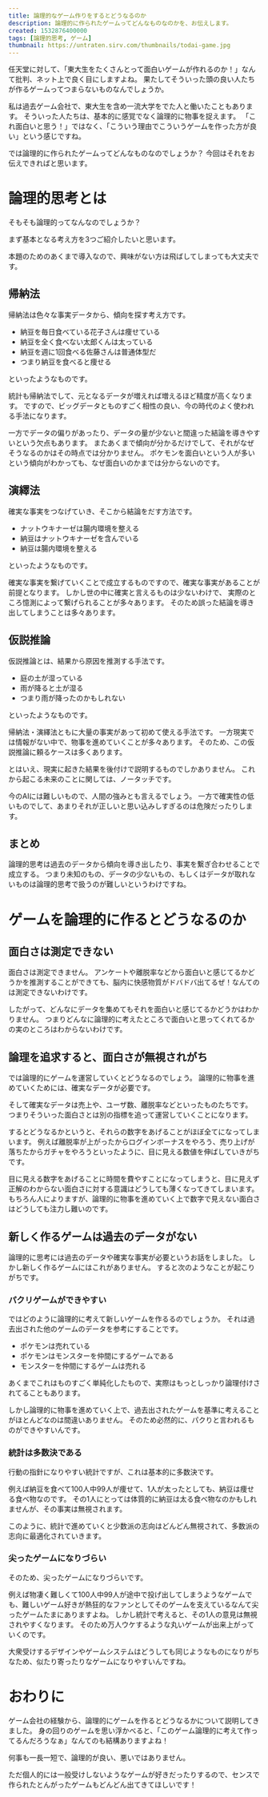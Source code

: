 ```yaml
---
title: 論理的なゲーム作りをするとどうなるのか
description: 論理的に作られたゲームってどんなものなのかを、お伝えします。
created: 1532876400000
tags: [論理的思考, ゲーム]
thumbnail: https://untraten.sirv.com/thumbnails/todai-game.jpg
---
```


任天堂に対して、「東大生をたくさんとって面白いゲームが作れるのか！」なんて批判、ネット上で良く目にしますよね。
果たしてそういった頭の良い人たちが作るゲームってつまらないものなんでしょうか。

私は過去ゲーム会社で、東大生を含め一流大学をでた人と働いたこともあります。
そういった人たちは、基本的に感覚でなく論理的に物事を捉えます。
「これ面白いと思う！」ではなく、「こういう理由でこういうゲームを作った方が良い」という感じですね。

では論理的に作られたゲームってどんなものなのでしょうか？
今回はそれをお伝えできればと思います。

# 論理的思考とは
そもそも論理的ってなんなのでしょうか？

まず基本となる考え方を3つご紹介したいと思います。

本題のためのあくまで導入なので、興味がない方は飛ばしてしまっても大丈夫です。

## 帰納法
帰納法は色々な事実データから、傾向を探す考え方です。

- 納豆を毎日食べている花子さんは痩せている
- 納豆を全く食べない太郎くんは太っている
- 納豆を週に1回食べる佐藤さんは普通体型だ
- つまり納豆を食べると痩せる

といったようなものです。

統計も帰納法でして、元となるデータが増えれば増えるほど精度が高くなります。
ですので、ビッグデータとものすごく相性の良い、今の時代のよく使われる手法になります。

一方でデータの偏りがあったり、データの量が少ないと間違った結論を導きやすいという欠点もあります。
またあくまで傾向が分かるだけでして、それがなぜそうなるのかはその時点では分かりません。
ポケモンを面白いという人が多いという傾向がわかっても、なぜ面白いのかまでは分からないのです。

## 演繹法
確実な事実をつなげていき、そこから結論をだす方法です。

- ナットウキナーゼは腸内環境を整える
- 納豆はナットウキナーゼを含んでいる
- 納豆は腸内環境を整える

といったようなものです。

確実な事実を繋げていくことで成立するものですので、確実な事実があることが前提となります。
しかし世の中に確実と言えるものは少ないわけで、 実際のところ憶測によって繋げられることが多々あります。
そのため誤った結論を導き出してしまうことは多々あります。

## 仮説推論
仮説推論とは、結果から原因を推測する手法です。

- 庭の土が湿っている
- 雨が降ると土が湿る
- つまり雨が降ったのかもしれない

といったようなものです。

帰納法・演繹法ともに大量の事実があって初めて使える手法です。
一方現実では情報がない中で、物事を進めていくことが多々あります。
そのため、この仮説推論に頼るケースは多くあります。

とはいえ、現実に起きた結果を後付けで説明するものでしかありません。
これから起こる未来のことに関しては、ノータッチです。

今のAIには難しいもので、人間の強みとも言えるでしょう。
一方で確実性の低いものでして、あまりそれが正しいと思い込みしすぎるのは危険だったりします。

## まとめ
論理的思考は過去のデータから傾向を導き出したり、事実を繋ぎ合わせることで成立する。
つまり未知のもの、データの少ないもの、もしくはデータが取れないものは論理的思考で扱うのが難しいというわけですね。

# ゲームを論理的に作るとどうなるのか
## 面白さは測定できない
面白さは測定できません。
アンケートや離脱率などから面白いと感じてるかどうかを推測することができても、脳内に快感物質がドバドバ出てるぜ！なんてのは測定できないわけです。

したがって、どんなにデータを集めてもそれを面白いと感じてるかどうかはわかりません。
つまりどんなに論理的に考えたところで面白いと思ってくれてるかの実のところはわからないわけです。

## 論理を追求すると、面白さが無視されがち
では論理的にゲームを運営していくとどうなるのでしょう。
論理的に物事を進めていくためには、確実なデータが必要です。

そして確実なデータは売上や、ユーザ数、離脱率などといったものたちです。
つまりそういった面白さとは別の指標を追って運営していくことになります。

するとどうなるかというと、それらの数字をあげることがほぼ全てになってしまいます。
例えば離脱率が上がったからログインボーナスをやろう、売り上げが落ちたからガチャをやろうといったように、目に見える数値を伸ばしていきがちです。

目に見える数字をあげることに時間を費やすことになってしまうと、目に見えず正解のわからない面白さに対する意識はどうしても薄くなってきてしまいます。
もちろん人によりますが、論理的に物事を進めていく上で数字で見えない面白さはどうしても注力し難いのです。

## 新しく作るゲームは過去のデータがない
論理的に思考には過去のデータや確実な事実が必要というお話をしました。
しかし新しく作るゲームにはこれがありません。
すると次のようなことが起こりがちです。

### パクリゲームができやすい
ではどのように論理的に考えて新しいゲームを作るるのでしょうか。
それは過去出された他のゲームのデータを参考にすることです。

- ポケモンは売れている
- ポケモンはモンスターを仲間にするゲームである
- モンスターを仲間にするゲームは売れる

あくまでこれはものすごく単純化したもので、実際はもっとしっかり論理付けされてることもあります。

しかし論理的に物事を進めていく上で、過去出されたゲームを基準に考えることがほとんどなのは間違いありません。
そのため必然的に、パクりと言われるものができやすいんです。

### 統計は多数決である
行動の指針になりやすい統計ですが、これは基本的に多数決です。

例えば納豆を食べて100人中99人が痩せて、1人が太ったとしても、納豆は痩せる食べ物なのです。
その1人にとっては体質的に納豆は太る食べ物なのかもしれませんが、その事実は無視されます。

このように、統計で進めていくと少数派の志向はどんどん無視されて、多数派の志向に最適化されていきます。

### 尖ったゲームになりづらい
そのため、尖ったゲームになりづらいです。

例えば物凄く難しくて100人中99人が途中で投げ出してしまうようなゲームでも、難しいゲーム好きが熱狂的なファンとしてそのゲームを支えているなんて尖ったゲームたまにありますよね。
しかし統計で考えると、その1人の意見は無視されやすくなります。
そのため万人ウケするような丸いゲームが出来上がっていくのです。

大衆受けするデザインやゲームシステムはどうしても同じようなものになりがちなため、似たり寄ったりなゲームになりやすいんですね。

# おわりに
ゲーム会社の経験から、論理的にゲームを作るとどうなるかについて説明してきました。
身の回りのゲームを思い浮かべると、「このゲーム論理的に考えて作ってるんだろうなぁ」なんてのも結構ありますよね！

何事も一長一短で、論理的が良い、悪いではありません。

ただ個人的には一般受けしないようなゲームが好きだったりするので、センスで作られたとんがったゲームもどんどん出てきてほしいです！
